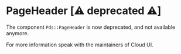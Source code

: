 
<Meta title="Deprecated / PageHeader (Deprecated)" />

# PageHeader [⚠️ deprecated ⚠️]

The component `Pds::PageHeader` is now deprecated, and not available anymore.

For more information speak with the maintainers of Cloud UI.
